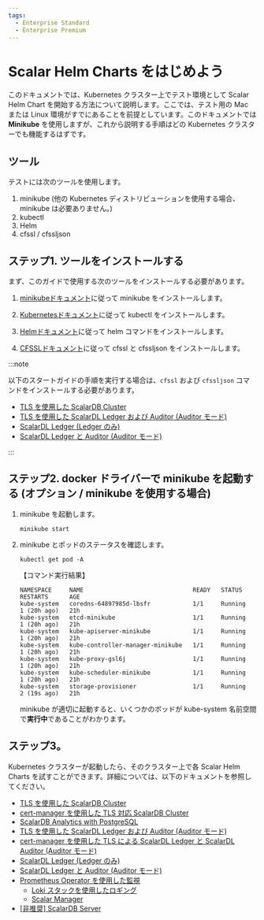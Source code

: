 ```yaml
---
tags:
  - Enterprise Standard
  - Enterprise Premium
---
```


# Scalar Helm Charts をはじめよう

このドキュメントでは、Kubernetes クラスター上でテスト環境として Scalar Helm Chart を開始する方法について説明します。ここでは、テスト用の Mac または Linux 環境がすでにあることを前提としています。このドキュメントでは **Minikube** を使用しますが、これから説明する手順はどの Kubernetes クラスターでも機能するはずです。

## ツール

テストには次のツールを使用します。

1. minikube (他の Kubernetes ディストリビューションを使用する場合、minikube は必要ありません。)
1. kubectl
1. Helm
1. cfssl / cfssljson

## ステップ1. ツールをインストールする

まず、このガイドで使用する次のツールをインストールする必要があります。

1. [minikubeドキュメント](https://minikube.sigs.k8s.io/docs/start/)に従って minikube をインストールします。

1. [Kubernetesドキュメント](https://kubernetes.io/docs/tasks/tools/install-kubectl-linux/)に従って kubectl をインストールします。

1. [Helmドキュメント](https://helm.sh/docs/intro/install/)に従って helm コマンドをインストールします。

1. [CFSSLドキュメント](https://github.com/cloudflare/cfssl)に従って cfssl と cfssljson をインストールします。

:::note

以下のスタートガイドの手順を実行する場合は、`cfssl` および `cfssljson` コマンドをインストールする必要があります。

* [TLS を使用した ScalarDB Cluster](getting-started-scalardb-cluster-tls.mdx)
* [TLS を使用した ScalarDL Ledger および Auditor (Auditor モード)](getting-started-scalardl-auditor-tls.mdx)
* [ScalarDL Ledger (Ledger のみ)](getting-started-scalardl-ledger.mdx)
* [ScalarDL Ledger と Auditor (Auditor モード)](getting-started-scalardl-auditor.mdx)

:::

## ステップ2. docker ドライバーで minikube を起動する (オプション / minikube を使用する場合)

1. minikube を起動します。
   ```console
   minikube start
   ```

1. minikube とポッドのステータスを確認します。
   ```console
   kubectl get pod -A
   ```
   【コマンド実行結果】
   ```console
   NAMESPACE     NAME                               READY   STATUS    RESTARTS      AGE
   kube-system   coredns-64897985d-lbsfr            1/1     Running   1 (20h ago)   21h
   kube-system   etcd-minikube                      1/1     Running   1 (20h ago)   21h
   kube-system   kube-apiserver-minikube            1/1     Running   1 (20h ago)   21h
   kube-system   kube-controller-manager-minikube   1/1     Running   1 (20h ago)   21h
   kube-system   kube-proxy-gsl6j                   1/1     Running   1 (20h ago)   21h
   kube-system   kube-scheduler-minikube            1/1     Running   1 (20h ago)   21h
   kube-system   storage-provisioner                1/1     Running   2 (19s ago)   21h
   ```
   minikube が適切に起動すると、いくつかのポッドが kube-system 名前空間で**実行中**であることがわかります。

## ステップ3。

Kubernetes クラスターが起動したら、そのクラスター上で各 Scalar Helm Charts を試すことができます。詳細については、以下のドキュメントを参照してください。

* [TLS を使用した ScalarDB Cluster](getting-started-scalardb-cluster-tls.mdx)
* [cert-manager を使用した TLS 対応 ScalarDB Cluster](getting-started-scalardb-cluster-tls-cert-manager.mdx)
* [ScalarDB Analytics with PostgreSQL](getting-started-scalardb-analytics-postgresql.mdx)
* [TLS を使用した ScalarDL Ledger および Auditor (Auditor モード)](getting-started-scalardl-auditor-tls.mdx)
* [cert-manager を使用した TLS による ScalarDL Ledger と ScalarDL Auditor (Auditor モード)](getting-started-scalardl-auditor-tls-cert-manager.mdx)
* [ScalarDL Ledger (Ledger のみ)](getting-started-scalardl-ledger.mdx)
* [ScalarDL Ledger と Auditor (Auditor モード)](getting-started-scalardl-auditor.mdx)
* [Prometheus Operator を使用した監視](getting-started-monitoring.mdx)
  * [Loki スタックを使用したロギング](getting-started-logging.mdx)
  * [Scalar Manager](getting-started-scalar-manager.mdx)
* [[非推奨] ScalarDB Server](getting-started-scalardb.mdx)
